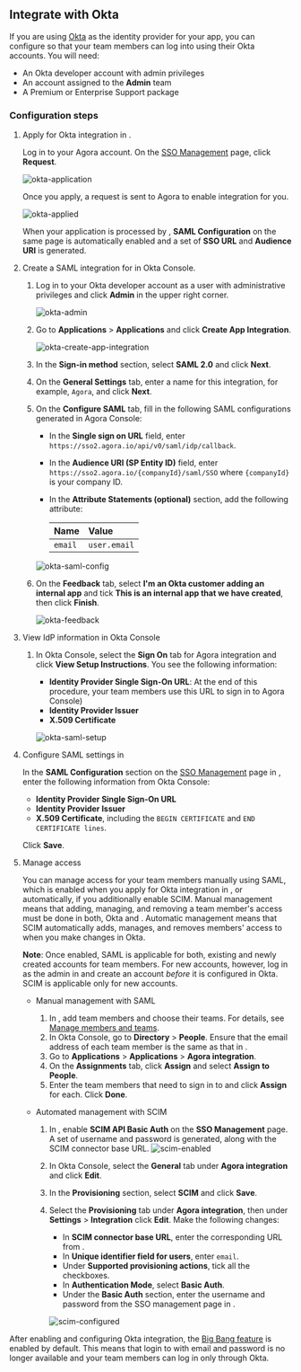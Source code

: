 
## Integrate with Okta

If you are using [Okta](https://www.okta.com/) as the identity provider for your app, you can configure <Vg k="CONSOLE" /> so that your team members can log into <Vg k="COMPANY" /> using their Okta accounts. You will need:

- An Okta developer account with admin privileges
- An <Vg k="COMPANY" /> account assigned to the **Admin** team
- A Premium or Enterprise <Vg k="COMPANY" /> Support package

### Configuration steps

1. Apply for Okta integration in <Vg k="CONSOLE" />.

   Log in to your Agora account. On the [SSO Management](https://console.agora.io/settings/m_sso) page, click **Request**.

   ![okta-application](https://agora-doc.s3.us-east-1.amazonaws.com/images/common/okta-application.png)

   Once you apply, a request is sent to Agora to enable integration for you.

   ![okta-applied](https://agora-doc.s3.us-east-1.amazonaws.com/images/common/okta-applied.png)

   When your application is processed by <Vg k="COMPANY" />, **SAML Configuration** on the same page is automatically enabled and a set of **SSO URL** and **Audience URI** is generated.

1. Create a SAML integration for <Vg k="COMPANY" /> in Okta Console.

   1. Log in to your Okta developer account as a user with administrative privileges and click **Admin** in the upper right corner.

      ![okta-admin](https://agora-doc.s3.us-east-1.amazonaws.com/images/common/okta-admin.png)

   1. Go to **Applications** > **Applications** and click **Create App Integration**.

      ![okta-create-app-integration](https://agora-doc.s3.us-east-1.amazonaws.com/images/common/okta-create-app-integration.png)

   1. In the **Sign-in method** section, select **SAML 2.0** and click **Next**.

   1. On the **General Settings** tab, enter a name for this integration, for example, `Agora`, and click **Next**.

   1. On the **Configure SAML** tab, fill in the following SAML configurations generated in Agora Console:

      - In the **Single sign on URL** field, enter `https://sso2.agora.io/api/v0/saml/idp/callback`.
      - In the **Audience URI (SP Entity ID)** field, enter `https://sso2.agora.io/{companyId}/saml/SSO` where `{companyId}` is your company ID.
      - In the **Attribute Statements (optional)** section, add the following attribute:

        |Name             |Value                |
        |:----------------|:--------------------|
        |`email`|`user.email`|

      ![okta-saml-config](https://agora-doc.s3.us-east-1.amazonaws.com/images/common/okta-saml-config.png)

   1. On the **Feedback** tab, select **I'm an Okta customer adding an internal app** and tick **This is an internal app that we have created**, then click **Finish**.

      ![okta-feedback](https://agora-doc.s3.us-east-1.amazonaws.com/images/common/okta-feedback.png)

1. View IdP information in Okta Console

   1. In Okta Console, select the **Sign On** tab for Agora integration and click **View Setup Instructions**. You see the following information:

      - **Identity Provider Single Sign-On URL**: At the end of this procedure, your team members use this URL to sign in to Agora Console)
      - **Identity Provider Issuer**
      - **X.509 Certificate**

      ![okta-saml-setup](https://agora-doc.s3.us-east-1.amazonaws.com/images/common/okta-saml-setup.png)

1. Configure SAML settings in <Vg k="CONSOLE" />

   In the **SAML Configuration** section on the [SSO Management](https://console.agora.io/settings/m_sso) page in <Vg k="CONSOLE" />, enter the following information from Okta Console:

      - **Identity Provider Single Sign-On URL**
      - **Identity Provider Issuer**
      - **X.509 Certificate**, including the `BEGIN CERTIFICATE` and `END CERTIFICATE lines`.

   Click **Save**.

1. Manage access

   You can manage access for your team members manually using SAML, which is enabled when you apply for Okta
   integration in <Vg k="CONSOLE" />, or automatically, if you additionally enable SCIM. Manual management means that adding, managing, and removing a team member's access must be done in both, Okta and <Vg k="CONSOLE" />. Automatic management means that SCIM automatically adds, manages, and removes members' access to <Vg k="CONSOLE" /> when you make changes in Okta.

   **Note**: Once enabled, SAML is applicable for both, existing and newly created <Vg k="COMPANY" /> accounts for team members. For new accounts, however, log in as the admin in <Vg k="CONSOLE" /> and create an account *before* it is configured in Okta. SCIM is applicable only for new accounts.

   - Manual management with SAML

     1. In <Vg k="CONSOLE" />, add team members and choose their teams. For details, see [Manage members and teams](#manage-members-and-teams).
     1. In Okta Console, go to **Directory** > **People**. Ensure that the email address of each team member is the same as that in <Vg k="CONSOLE" />.
     1. Go to **Applications** > **Applications** > **Agora integration**.
     1. On the **Assignments** tab, click **Assign** and select **Assign to People**.
     1. Enter the team members that need to sign in to <Vg k="CONSOLE" /> and click **Assign** for each. Click **Done**.

   - Automated management with SCIM

     1. In <Vg k="CONSOLE" />, enable **SCIM API Basic Auth** on the **SSO Management** page. A set of username and password is generated, along with the SCIM connector base URL.
        ![scim-enabled](https://agora-doc.s3.us-east-1.amazonaws.com/images/common/scim-enabled.png)
     1. In Okta Console, select the **General** tab under **Agora integration** and click **Edit**.
     1. In the **Provisioning** section, select **SCIM** and click **Save**.
     1. Select the **Provisioning** tab under **Agora integration**, then under **Settings** > **Integration** click **Edit**. Make the following changes:
        - In **SCIM connector base URL**, enter the corresponding URL from <Vg k="CONSOLE" />.
        - In **Unique identifier field for users**, enter `email`.
        - Under **Supported provisioning actions**, tick all the checkboxes.
        - In **Authentication Mode**, select **Basic Auth**.
        - Under the **Basic Auth** section, enter the username and password from the SSO management page in <Vg k="CONSOLE" />.

        ![scim-configured](https://agora-doc.s3.us-east-1.amazonaws.com/images/common/scim-configured.png)

After enabling and configuring Okta integration, the [Big Bang feature](https://help.okta.com/oie/en-us/content/topics/reference/glossary.htm) is enabled by default. This means that login
to <Vg k="CONSOLE" /> with email and password is no longer available and your team members can log in only through Okta.